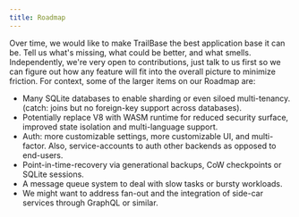 ```yaml
---
title: Roadmap
---
```


Over time, we would like to make TrailBase the best application base it can be.
Tell us what's missing, what could be better, and what smells.
Independently, we're very open to contributions, just talk to us first so we
can figure out how any feature will fit into the overall picture to minimize
friction.
For context, some of the larger items on our Roadmap are:

- Many SQLite databases to enable sharding or even siloed multi-tenancy.
  (catch: joins but no foreign-key support across databases).
- Potentially replace V8 with WASM runtime for reduced security surface,
  improved state isolation and multi-language support.
- Auth: more customizable settings, more customizable UI, and multi-factor.
  Also, service-accounts to auth other backends as opposed to end-users.
- Point-in-time-recovery via generational backups, CoW checkpoints or SQLite
  sessions.
- A message queue system to deal with slow tasks or bursty workloads.
- We might want to address fan-out and the integration of side-car services
  through GraphQL or similar.
